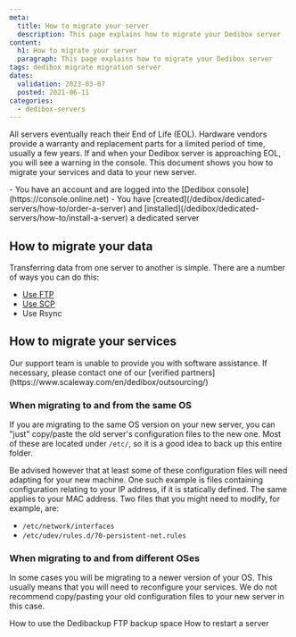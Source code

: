 ```yaml
---
meta:
  title: How to migrate your server
  description: This page explains how to migrate your Dedibox server
content:
  h1: How to migrate your server
  paragraph: This page explains how to migrate your Dedibox server
tags: dedibox migrate migration server 
dates:
  validation: 2023-03-07
  posted: 2021-06-11
categories:
  - dedibox-servers
---
```


All servers eventually reach their End of Life (EOL). Hardware vendors provide a warranty and replacement parts for a limited period of time, usually a few years. If and when your Dedibox server is approaching EOL, you will see a warning in the console. This document shows you how to migrate your services and data to your new server.

<Message type="requirement">
  - You have an account and are logged into the [Dedibox console](https://console.online.net)
  - You have [created](/dedibox/dedicated-servers/how-to/order-a-server) and [installed](/dedibox/dedicated-servers/how-to/install-a-server) a dedicated server
</Message>

## How to migrate your data

Transferring data from one server to another is simple. There are a number of ways you can do this:

- [Use FTP](/dedibox/dedicated-servers/how-to/connect-to-server/#via-sftp)
- [Use SCP](/dedibox/dedicated-servers/how-to/connect-to-server/#via-scp)
- Use Rsync

## How to migrate your services

<Message type="note">
  Our support team is unable to provide you with software assistance. If necessary, please contact one of our [verified partners](https://www.scaleway.com/en/dedibox/outsourcing/)
</Message>

### When migrating to and from the same OS 

If you are migrating to the same OS version on your new server, you can "just" copy/paste the old server's configuration files to the new one. Most of these are located under `/etc/`, so it is a good idea to back up this entire folder. 

Be advised however that at least some of these configuration files will need adapting for your new machine. One such example is files containing configuration relating to your IP address, if it is statically defined. The same applies to your MAC address. Two files that you might need to modify, for example, are:
 
- `/etc/network/interfaces`
- `/etc/udev/rules.d/70-persistent-net.rules`

### When migrating to and from different OSes

In some cases you will be migrating to a newer version of your OS. This usually means that you will need to reconfigure your services. We do not recommend copy/pasting your old configuration files to your new server in this case.


<Navigation title="See Also">
  <PreviousButton to="/dedibox/dedicated-servers/how-to/use-dedibackup-ftp-backup/">How to use the Dedibackup FTP backup space</PreviousButton>
  <NextButton to="/dedibox/dedicated-servers/how-to/restart-server/">How to restart a server</NextButton>
</Navigation>
